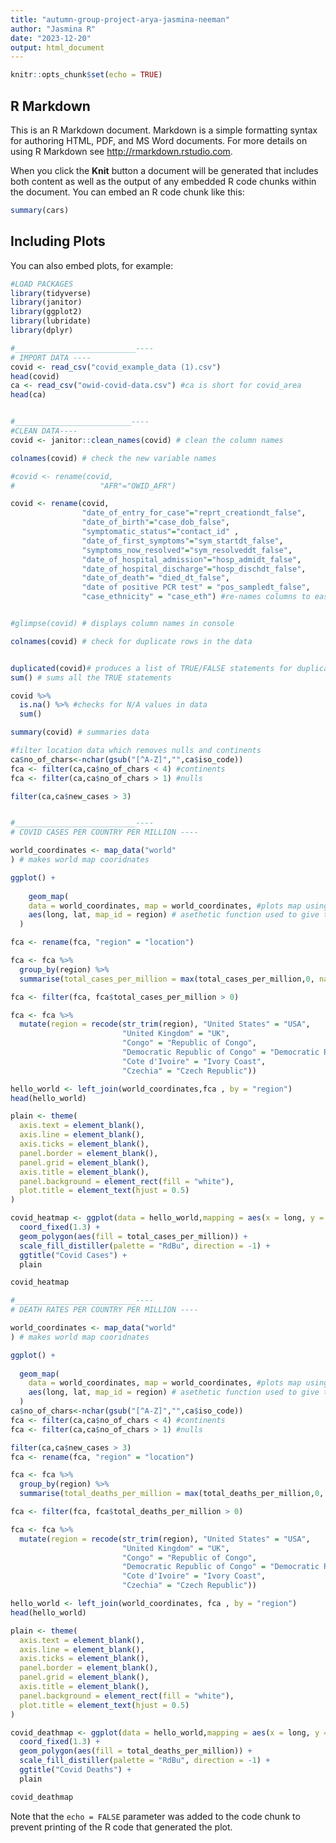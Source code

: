 ```yaml
---
title: "autumn-group-project-arya-jasmina-neeman"
author: "Jasmina R"
date: "2023-12-20"
output: html_document
---
```


```r
knitr::opts_chunk$set(echo = TRUE)
```

## R Markdown

This is an R Markdown document. Markdown is a simple formatting syntax for authoring HTML, PDF, and MS Word documents. For more details on using R Markdown see <http://rmarkdown.rstudio.com>.

When you click the **Knit** button a document will be generated that includes both content as well as the output of any embedded R code chunks within the document. You can embed an R code chunk like this:

```r
summary(cars)
```

## Including Plots

You can also embed plots, for example:

```r
#LOAD PACKAGES
library(tidyverse)
library(janitor)
library(ggplot2)
library(lubridate)
library(dplyr)

#___________________________----
# IMPORT DATA ----
covid <- read_csv("covid_example_data (1).csv")
head(covid)
ca <- read_csv("owid-covid-data.csv") #ca is short for covid_area
head(ca)


#__________________________----
#CLEAN DATA----
covid <- janitor::clean_names(covid) # clean the column names

colnames(covid) # check the new variable names

#covid <- rename(covid,
#                   "AFR"="OWID_AFR") 

covid <- rename(covid,
                "date_of_entry_for_case"="reprt_creationdt_false",
                "date_of_birth"="case_dob_false",
                "symptomatic_status"="contact_id" ,
                "date_of_first_symptoms"="sym_startdt_false",
                "symptoms_now_resolved"="sym_resolveddt_false",
                "date_of_hospital_admission"="hosp_admidt_false",
                "date_of_hospital_discharge"="hosp_dischdt_false",
                "date_of_death"= "died_dt_false",
                "date of positive PCR test" = "pos_sampledt_false",
                "case_ethnicity" = "case_eth") #re-names columns to easily understandable text


#glimpse(covid) # displays column names in console

colnames(covid) # check for duplicate rows in the data


duplicated(covid)# produces a list of TRUE/FALSE statements for duplicated or not
sum() # sums all the TRUE statements                                                                                                                                

covid %>% 
  is.na() %>% #checks for N/A values in data
  sum()

summary(covid) # summaries data

#filter location data which removes nulls and continents
ca$no_of_chars<-nchar(gsub("[^A-Z]","",ca$iso_code))
fca <- filter(ca,ca$no_of_chars < 4) #continents
fca <- filter(ca,ca$no_of_chars > 1) #nulls

filter(ca,ca$new_cases > 3)


#___________________________----
# COVID CASES PER COUNTRY PER MILLION ----

world_coordinates <- map_data("world"
) # makes world map cooridnates

ggplot() + 
  
    geom_map( 
    data = world_coordinates, map = world_coordinates, #plots map using generated co-ordiantes
    aes(long, lat, map_id = region) # asethetic function used to give the map axis titles etc.
  )

fca <- rename(fca, "region" = "location")

fca <- fca %>%
  group_by(region) %>%
  summarise(total_cases_per_million = max(total_cases_per_million,0, na.rm =T))

fca <- filter(fca, fca$total_cases_per_million > 0)

fca <- fca %>%
  mutate(region = recode(str_trim(region), "United States" = "USA",
                         "United Kingdom" = "UK",
                         "Congo" = "Republic of Congo",
                         "Democratic Republic of Congo" = "Democratic Republic of the Congo",
                         "Cote d'Ivoire" = "Ivory Coast",
                         "Czechia" = "Czech Republic"))

hello_world <- left_join(world_coordinates,fca , by = "region")
head(hello_world)

plain <- theme(
  axis.text = element_blank(),
  axis.line = element_blank(),
  axis.ticks = element_blank(),
  panel.border = element_blank(),
  panel.grid = element_blank(),
  axis.title = element_blank(),
  panel.background = element_rect(fill = "white"),
  plot.title = element_text(hjust = 0.5)
)

covid_heatmap <- ggplot(data = hello_world,mapping = aes(x = long, y = lat, group = group)) +
  coord_fixed(1.3) +
  geom_polygon(aes(fill = total_cases_per_million)) +
  scale_fill_distiller(palette = "RdBu", direction = -1) +
  ggtitle("Covid Cases") +
  plain

covid_heatmap

#___________________________----
# DEATH RATES PER COUNTRY PER MILLION ----

world_coordinates <- map_data("world"
) # makes world map cooridnates

ggplot() + 
  
  geom_map( 
    data = world_coordinates, map = world_coordinates, #plots map using generated co-ordiantes
    aes(long, lat, map_id = region) # asethetic function used to give the map axis titles etc.
  )
ca$no_of_chars<-nchar(gsub("[^A-Z]","",ca$iso_code))
fca <- filter(ca,ca$no_of_chars < 4) #continents
fca <- filter(ca,ca$no_of_chars > 1) #nulls

filter(ca,ca$new_cases > 3)
fca <- rename(fca, "region" = "location")

fca <- fca %>%
  group_by(region) %>%
  summarise(total_deaths_per_million = max(total_deaths_per_million,0, na.rm =T))

fca <- filter(fca, fca$total_deaths_per_million > 0)

fca <- fca %>%
  mutate(region = recode(str_trim(region), "United States" = "USA",
                         "United Kingdom" = "UK",
                         "Congo" = "Republic of Congo",
                         "Democratic Republic of Congo" = "Democratic Republic of the Congo",
                         "Cote d'Ivoire" = "Ivory Coast",
                         "Czechia" = "Czech Republic"))

hello_world <- left_join(world_coordinates, fca , by = "region")
head(hello_world)

plain <- theme(
  axis.text = element_blank(),
  axis.line = element_blank(),
  axis.ticks = element_blank(),
  panel.border = element_blank(),
  panel.grid = element_blank(),
  axis.title = element_blank(),
  panel.background = element_rect(fill = "white"),
  plot.title = element_text(hjust = 0.5)
)

covid_deathmap <- ggplot(data = hello_world,mapping = aes(x = long, y = lat, group = group)) +
  coord_fixed(1.3) +
  geom_polygon(aes(fill = total_deaths_per_million)) +
  scale_fill_distiller(palette = "RdBu", direction = -1) +
  ggtitle("Covid Deaths") +
  plain

covid_deathmap
```

Note that the `echo = FALSE` parameter was added to the code chunk to prevent printing of the R code that generated the plot.
